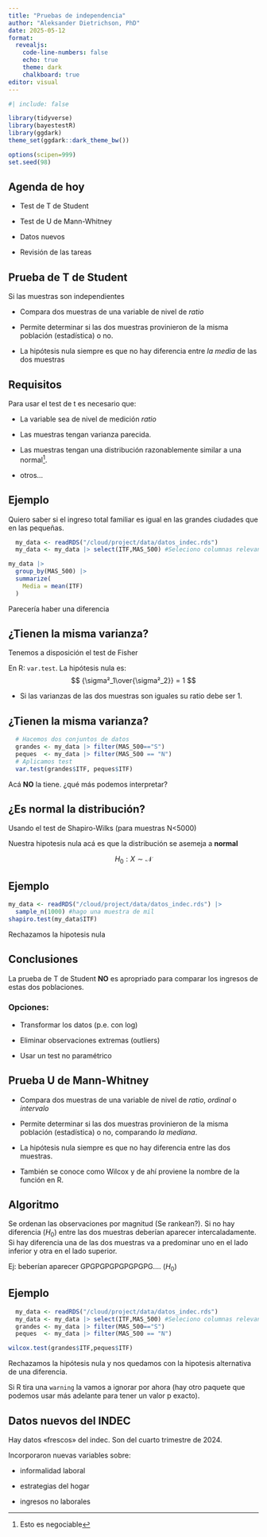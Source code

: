 ```yaml
---
title: "Pruebas de independencia"
author: "Aleksander Dietrichson, PhD"
date: 2025-05-12
format: 
  revealjs: 
    code-line-numbers: false
    echo: true
    theme: dark
    chalkboard: true
editor: visual
---
```


```r
#| include: false

library(tidyverse)
library(bayestestR)
library(ggdark)
theme_set(ggdark::dark_theme_bw())

options(scipen=999)
set.seed(98)
```

## Agenda de hoy

-   Test de T de Student

-   Test de U de Mann-Whitney

-   Datos nuevos

-   Revisión de las tareas

## Prueba de T de Student

Si las muestras son independientes

-   Compara dos muestras de una variable de nivel de *ratio*

-   Permite determinar si las dos muestras provinieron de la misma población (estadística) o no.

-   La hipótesis nula siempre es que no hay diferencia entre *la media* de las dos muestras

## Requisitos

Para usar el test de t es necesario que:

-   La variable sea de nivel de medición *ratio*

-   Las muestras tengan varianza parecida.

-   Las muestras tengan una distribución razonablemente similar a una normal[^1].

-   otros...

[^1]: Esto es negociable

## Ejemplo

Quiero saber si el ingreso total familiar es igual en las grandes ciudades que en las pequeñas.

```r
  my_data <- readRDS("/cloud/project/data/datos_indec.rds") 
  my_data <- my_data |> select(ITF,MAS_500) #Seleciono columnas relevantes
```

```r
my_data |>
  group_by(MAS_500) |> 
  summarize(
    Media = mean(ITF)
  )
```

Parecería haber una diferencia

## ¿Tienen la misma varianza?

Tenemos a disposición el test de Fisher

En R: `var.test`. La hipótesis nula es:\
$$
{\sigma²_1\over{\sigma²_2}} = 1
$$

-   Si las varianzas de las dos muestras son iguales su ratio debe ser 1.

## ¿Tienen la misma varianza?

```r
  # Hacemos dos conjuntos de datos
  grandes <- my_data |> filter(MAS_500=="S")
  peques  <- my_data |> filter(MAS_500 == "N")
  # Aplicamos test
  var.test(grandes$ITF, peques$ITF)
```

Acá **NO** la tiene. ¿qué más podemos interpretar?

## ¿Es normal la distribución?

Usando el test de Shapiro-Wilks (para muestras N\<5000)

Nuestra hipotesis nula acá es que la distribución se asemeja a **normal**

$$
H_0: X\sim{\mathcal{N}}
$$

## Ejemplo

```r
my_data <- readRDS("/cloud/project/data/datos_indec.rds") |> 
  sample_n(1000) #hago una muestra de mil
shapiro.test(my_data$ITF)

```

Rechazamos la hipotesis nula

## Conclusiones

La prueba de T de Student **NO** es apropriado para comparar los ingresos de estas dos poblaciones.

### Opciones:

-   Transformar los datos (p.e. con log)

-   Eliminar observaciones extremas (outliers)

-   Usar un test no paramétrico

## Prueba U de Mann-Whitney

-   Compara dos muestras de una variable de nivel de *ratio*, *ordinal* o *intervalo*

-   Permite determinar si las dos muestras provinieron de la misma población (estadística) o no, comparando *la mediana*.

-   La hipótesis nula siempre es que no hay diferencia entre las dos muestras.

-   También se conoce como Wilcox y de ahí proviene la nombre de la función en R.

## Algoritmo

Se ordenan las observaciones por magnitud (Se rankean?). Si no hay diferencia ($H_0$) entre las dos muestras deberían aparecer intercaladamente. Si hay diferencia una de las dos muestras va a predominar uno en el lado inferior y otra en el lado superior.

Ej: beberían aparecer GPGPGPGPGPGPGPG.... ($H_0$)

## Ejemplo

```r
  my_data <- readRDS("/cloud/project/data/datos_indec.rds") 
  my_data <- my_data |> select(ITF,MAS_500) #Seleciono columnas relevantes
  grandes <- my_data |> filter(MAS_500=="S")
  peques  <- my_data |> filter(MAS_500 == "N")

```

```r
wilcox.test(grandes$ITF,peques$ITF)
```

Rechazamos la hipótesis nula y nos quedamos con la hipotesis alternativa de una diferencia.

Si R tira una `warning` la vamos a ignorar por ahora (hay otro paquete que podemos usar más adelante para tener un valor p exacto).

## Datos nuevos del INDEC

Hay datos «frescos» del indec. Son del cuarto trimestre de 2024.

Incorporaron nuevas variables sobre:

-   informalidad laboral

-   estrategias del hogar

-   ingresos no laborales
